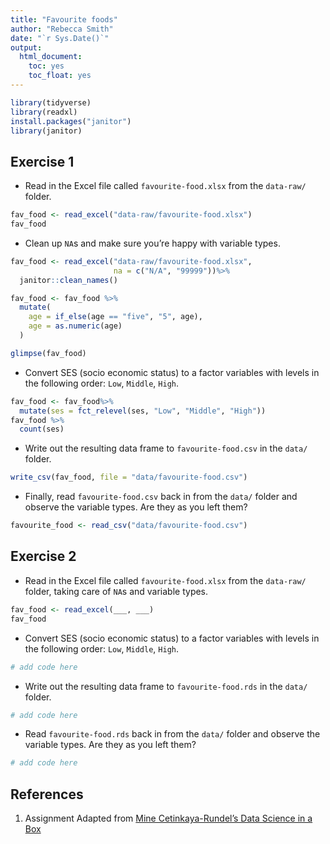 ```yaml
---
title: "Favourite foods"
author: "Rebecca Smith"
date: "`r Sys.Date()`"
output: 
  html_document: 
    toc: yes
    toc_float: yes
---
```


```r
library(tidyverse)
library(readxl)
install.packages("janitor")
library(janitor)
```

## Exercise 1

* Read in the Excel file called `favourite-food.xlsx` from the `data-raw/` folder.

```r
fav_food <- read_excel("data-raw/favourite-food.xlsx")
fav_food
```

* Clean up `NA`s and make sure you're happy with variable types.

```r
fav_food <- read_excel("data-raw/favourite-food.xlsx",
                       na = c("N/A", "99999"))%>%
  janitor::clean_names()

fav_food <- fav_food %>%
  mutate(
    age = if_else(age == "five", "5", age),
    age = as.numeric(age)
  )

glimpse(fav_food)
```

* Convert SES (socio economic status) to a factor variables with levels in the 
following order: `Low`, `Middle`, `High`.

```r
fav_food <- fav_food%>%
  mutate(ses = fct_relevel(ses, "Low", "Middle", "High"))
fav_food %>%
  count(ses)
```

* Write out the resulting data frame to `favourite-food.csv` in the `data/` folder.

```r
write_csv(fav_food, file = "data/favourite-food.csv")
```

* Finally, read `favourite-food.csv` back in from the `data/` folder and 
observe the variable types. Are they as you left them?

```r
favourite_food <- read_csv("data/favourite-food.csv")
```

## Exercise 2

* Read in the Excel file called `favourite-food.xlsx` from the `data-raw/` folder, 
taking care of `NA`s and variable types.

```r
fav_food <- read_excel(___, ___)
fav_food 
```

* Convert SES (socio economic status) to a factor variables with levels in the 
following order: `Low`, `Middle`, `High`.

```r
# add code here
```

* Write out the resulting data frame to `favourite-food.rds` in the `data/` folder.

```r
# add code here
```

* Read `favourite-food.rds` back in from the `data/` folder and observe the 
variable types. Are they as you left them?

```r
# add code here
```

## References {#references}
1. Assignment Adapted from [Mine Cetinkaya-Rundel's Data Science in a Box](https://github.com/rstudio-education/datascience-box)